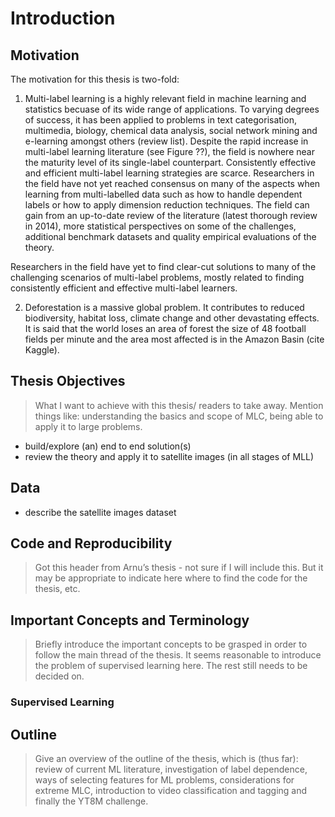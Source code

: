 # Introduction
\label{chp:intro}

## Motivation

The motivation for this thesis is two-fold:

1. Multi-label learning is a highly relevant field in machine learning and statistics becuase of its wide range of applications. To varying degrees of success, it has been applied to problems in text categorisation, multimedia, biology, chemical data analysis, social network mining and e-learning amongst others (review list). Despite the rapid increase in multi-label learning literature (see Figure ??), the field is nowhere near the maturity level of its single-label counterpart. Consistently effective and efficient multi-label learning strategies are scarce. Researchers in the field have not yet reached consensus on many of the aspects when learning from multi-labelled data such as how to handle dependent labels or how to apply dimension reduction techniques. The field can gain from an up-to-date review of the literature (latest thorough review in 2014), more statistical perspectives on some of the challenges, additional benchmark datasets and quality empirical evaluations of the theory. 

Researchers in the field have yet to find clear-cut solutions to many of the challenging scenarios of multi-label problems, mostly related to finding consistently efficient and effective multi-label learners.

2. Deforestation is a massive global problem. It contributes to reduced biodiversity, habitat loss, climate change and other devastating effects. It is said that the world loses an area of forest the size of 48 football fields per minute and the area most affected is in the Amazon Basin (cite Kaggle).

## Thesis Objectives

> What I want to achieve with this thesis/ readers to take away. Mention things like: understanding the basics and scope of MLC, being able to apply it to large problems.

+ build/explore (an) end to end solution(s)
+ review the theory and apply it to satellite images (in all stages of MLL)

## Data

+ describe the satellite images dataset

## Code and Reproducibility

> Got this header from Arnu's thesis - not sure if I will include this. But it may be appropriate to indicate here where to find the code for the thesis, etc.

## Important Concepts and Terminology

> Briefly introduce the important concepts to be grasped in order to follow the main thread of the thesis. It seems reasonable to introduce the problem of supervised learning here. The rest still needs to be decided on.

### Supervised Learning

## Outline

> Give an overview of the outline of the thesis, which is (thus far): review of current ML literature, investigation of label dependence, ways of selecting features for ML problems, considerations for extreme MLC, introduction to video classification and tagging and finally the YT8M challenge.